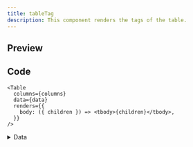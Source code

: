 ```yaml
---
title: tableTag
description: This component renders the tags of the table.
---
```


## Preview

<Examples renderer="tableTag" />

## Code

```tsx
<Table
  columns={columns}
  data={data}
  renders={{
    body: ({ children }) => <tbody>{children}</tbody>,
  }}
/>
```

<details>
<summary>Data</summary>
```tsx
type Data = {
  name: string
  email: string
  stance: "mongo" | "goofy"
}

const [data, setData] = React.useState<Data[]>([
{ name: "Touha", email: "touha@example.com", stance: "mongo" },
{ name: "Sadman", email: "sadman@example.com", stance: "goofy" },
{ name: "Otaku Dev", email: "otakudev@example.com", stance: "mongo" },
{
name: "Tony",
email: "tonny@example.com",
stance: "goofy",
},
{
name: "Rodney",
email: "rodney@example.com",
stance: "goofy",
},
{
name: "Kareem",
email: "kareem@example.com",
stance: "mongo",
},
{
name: "Eric",
email: "bob@example.com",
stance: "mongo",
},
{
name: "Bam",
email: "bam@example.com",
stance: "goofy",
},
{
name: "Nyjah",
email: "nyjah@example.com",
stance: "goofy",
},
{
name: "Andrew",
email: "andrew@example.com",
stance: "mongo",
},
{
name: "Lizzie",
email: "lizzie@example.com",
stance: "goofy",
},
{ name: "Leticia", email: "leticia@example.com", stance: "goofy" },
])

````
</details>

<details>
<summary>Columns</summary>
```tsx
const columns = [
  { accessorKey: "name", header: "Name" },
  { accessorKey: "email", header: "Email" },
  { accessorKey: "stance", header: "Stance" },
] satisfies ColumnDef<Data, unknown>[]
````

</details>
